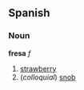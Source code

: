 ==Spanish==
===Noun===
'''fresa''' ''f''

# [[strawberry]]
# (''colloquial'') [[snob]]<!-- may be mexico only -->